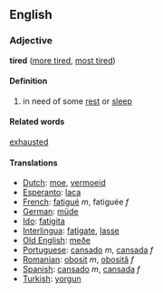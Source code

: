 == English ==

=== Adjective ===
'''tired''' ([[more tired]], [[most tired]])

==== Definition ====
# in need of some [[rest]] or [[sleep]]

==== Related words ====
[[exhausted]]

==== Translations ====
*[[Dutch]]: [[moe]], [[vermoeid]]
*[[Esperanto]]: [[laca]]
*[[French]]: [[fatigué]] ''m'', fatiguée ''f''
*[[German]]: [[müde]]
*[[Ido]]: [[fatigita]]
*[[Interlingua]]: [[fatigate]], [[lasse]]
*[[Old English]]: [[meðe]]
*[[Portuguese]]: [[cansado]] ''m'', [[cansada]] ''f''
*[[Romanian]]: [[obosit]] ''m'', [[obosită]] ''f''
*[[Spanish]]: [[cansado]] ''m'', [[cansada]] ''f''
*[[Turkish]]: [[yorgun]]